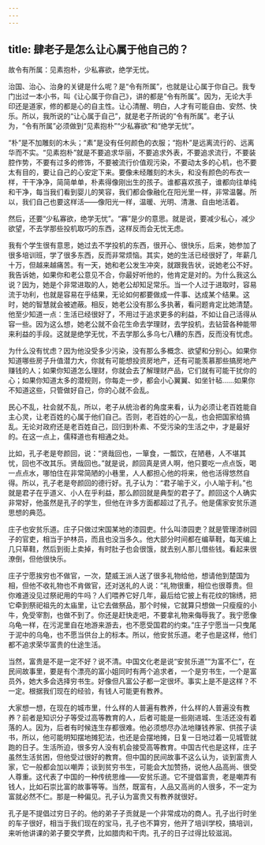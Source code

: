 ```yaml
---
---
---
```

title: 肆老子是怎么让心属于他自己的？
---




故令有所属：见素抱朴，少私寡欲，绝学无忧。

治国、治心、治身的关键是什么呢？是“令有所属”，也就是让心属于你自己。我专门出过一本小书，叫《让心属于你自己》，讲的都是“令有所属”。因为，无论大手印还是道家，修的都是心的自主性。让心清醒、明白，人才有可能自由、安然、快乐。所以，我所说的“让心属于自己”，就是老子所说的“令有所属”。老子认为，“令有所属”必须做到“见素抱朴”“少私寡欲”和“绝学无忧”。

“朴”是不加雕刻的木头；“素”是没有任何颜色的衣服；“抱朴”是远离流行的、远离华而不实。“见素抱朴”就是不要追求华丽，不要追求外表，不要追求流行，不要装腔作势，不要有过多的修饰，不要被流行价值观污染，不要动太多的心机，也不要太有目的，要让自己的心安定下来。要像未经雕刻的木头，和没有颜色的布衣一样，干干净净，简简单单，朴素得像刚出生的孩子。谁都喜欢孩子，谁都向往单纯和干净，每当我们看到婴儿的笑容，我们都会像融化在阳光里一样，非常温馨。所以，我们自己也要这样活——像阳光一样，温暖、光明、清澈、自由地活着。

然后，还要“少私寡欲，绝学无忧”。“寡”是少的意思。就是说，要减少私心，减少欲望，不去学那些投机取巧的东西，这样反而会无忧无虑。

我有个学生很有意思，她过去不学投机的东西，很开心、很快乐，后来，她参加了很多培训班，学了很多东西，反而非常烦恼。其实，她的生活已经很好了，年薪几十万，但越来越痛苦。有一天，她和老公发生冲突，就跟我告状，说她老公不好。我告诉她，如果你和老公意见不合，你最好听他的，他肯定是对的。为什么我这么说？因为，她是个非常进取的人，她老公却知足常乐。当一个人过于进取时，容易流于功利，也就是容易在乎结果，无论如何都要做成一件事、达成某个结果。这时，她的智慧就会被遮蔽。相反，她老公没有那么多执著，看问题肯定比她清楚。他至少知道一点：生活已经很好了，不用过于追求更多的利益，不如让自己活得从容一些。因为这么想，她老公就不会花生命去学理财，去学投机，去钻营各种能带来利益的手段。这就是绝学无忧，不去学那么多乌七八糟的东西，反而没有忧虑。

为什么没有忧虑？因为他没受多少污染，没有那么多概念、欲望和分别心。如果你知道哪些房子升值潜力大，你就有可能想投资房地产，还有可能羡慕那些搞房地产赚钱的人；如果你知道怎么理财，你就会去了解理财产品，它们就有可能干扰你的心；如果你知道太多的潜规则，你每走一步，都会小心翼翼、如坐针毡……如果你不知道这些，只管做好自己，你的心就不会乱。

民心不乱，社会就不乱，所以，老子从统治者的角度来看，认为必须让老百姓能自主心灵，让老百姓的心属于他们自己。否则，老百姓的心一乱，也会把国家给搞乱。无论对政府还是老百姓自己，回归到朴素、不受污染的生活之中，才是最好的。在这一点上，儒释道也有相通之处。

比如，孔子老是夸颜回，说：“贤哉回也，一箪食，一瓢饮，在陋巷，人不堪其忧，回也不改其乐。贤哉回也。”就是说，颜回真是贤人啊，他只要吃一点点饭，喝一点点水，哪怕住在非常简陋的小巷里，人人都担心他的将来，他也活得悠然自得。所以，孔子老是夸颜回的德行好。孔子认为：“君子喻于义，小人喻于利。”也就是君子在乎道义、小人在乎利益，那么颜回就是典型的君子了。颜回这个人确实非常好，他虽然是孔子的学生，但他在许多方面都超过了孔子。他是儒家安贫乐道思想的典范。

庄子也安贫乐道。庄子只做过宋国某地的漆园吏。什么叫漆园吏？就是管理漆树园子的官吏，相当于护林员，而且也没当多久。他大部分时间都在编草鞋，每天编上几只草鞋，然后到街上卖掉，有时肚子也会很饿，就去别人那儿借些钱。看起来很潦倒，但他很快乐。

庄子宁愿挨穷也不做官，一次，楚威王派人送了很多礼物给他，想请他到楚国为相，但他不收礼物也不肯做官，还对送礼的人说：“礼物很重，相位也很尊贵。但你难道没见过祭祀用的牛吗？人们喂养它好几年，最后给它披上有花纹的锦绣，把它牵到祭祀祖先的太庙里，让它去做祭品，那个时候，它就算只想做一只瘦瘦的小牛，免受宰割，也做不到了。你还是赶快走吧，不要拿礼物来侮辱我了。我宁愿像乌龟一样，在污泥里自在地游来游去，也不愿受国君的约束。”庄子宁愿当一只曳尾于泥中的乌龟，也不愿当供台上的标本。所以，他安贫乐道。老子也是这样，他们都不追求荣华富贵的仕途生活。

当然，富贵是不是一定不好？说不清。中国文化老是说“安贫乐道”“为富不仁”，在民间故事里，要是有个漂亮的富小姐同时有两个追求者，一个是穷书生，一个是富员外，她大多会选择穷书生。好像但凡富公子都一定很坏。事实上是不是这样？不一定。根据我们现在的经验，有钱人可能更有教养。

大家想一想，在现在的城市里，什么样的人普遍有教养，什么样的人普遍没有教养？前者是知识分子等受过高等教育的人，后者可能是一些刚进城、生活还没有着落的人。因为，后者有时候连生存都很难。他必须想尽办法地赚钱养家、供孩子读书，所以，他可能明知摆地摊犯法，也还是会摆地摊，日复一日地过着一见城管就跑的日子。生活所迫，很多穷人没有机会接受高等教育。中国古代也是这样，庄子虽然生活贫困，但他受过很好的教育。但中国的民间故事不这么认为，谈到富贵人家，它一般都会加以嘲弄；谈到贫穷书生，可能会大加赞扬，说他人品高尚、很受人尊重。这代表了中国的一种传统思维——安贫乐道。它不提倡富贵，老是嘲弄有钱人，比如石崇比富的故事等等。当然，既富有，人品又高尚的人很多，不一定为富就必然不仁。那是一种偏见。孔子认为富贵又有教养就很好。

孔子是不提倡过穷日子的。他的弟子子贡就是一个非常成功的商人。孔子出行时坐的车子很好，相当于我们现在的宝马，孔子也不算穷，他开了培训学校，搞培训，来听他讲课的弟子要交学费，比如腊肉和干肉。孔子的日子过得比较滋润。